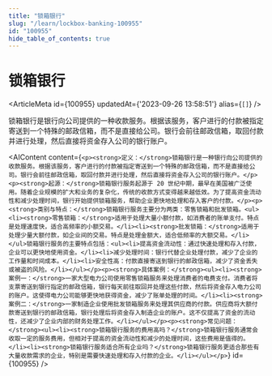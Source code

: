 ```yaml
---
title: "锁箱银行"
slug: "/learn/lockbox-banking-100955"
id: "100955"
hide_table_of_contents: true
---
```



# 锁箱银行

<ArticleMeta id={100955} updatedAt={'2023-09-26 13:58:51'} alias={`[]`} />
<div className='border-solid border-b border-t-0 my-4 border-[var(--ifm-color-gray-300)]' />

锁箱银行是银行向公司提供的一种收款服务。根据该服务，客户进行的付款被指定寄送到一个特殊的邮政信箱，而不是直接给公司。银行会前往邮政信箱，取回付款并进行处理，然后直接将资金存入公司的银行账户。

<AIContent content={`<p><strong>定义：</strong>锁箱银行是一种银行向公司提供的收款服务。根据该服务，客户进行的付款被指定寄送到一个特殊的邮政信箱，而不是直接给公司。银行会前往邮政信箱，取回付款并进行处理，然后直接将资金存入公司的银行账户。</p><p><strong>起源：</strong>锁箱银行服务起源于 20 世纪中期，最早在美国被广泛使用。随着企业规模的扩大和业务的复杂化，传统的收款方式变得越来越低效。为了提高资金流动性和减少处理时间，银行开始提供锁箱服务，帮助企业更快地处理和存入客户的付款。</p><p><strong>类别与特点：</strong>锁箱银行服务主要分为两类：零售锁箱和批发锁箱。<ul><li><strong>零售锁箱：</strong>适用于处理大量小额付款，如消费者的账单支付。特点是处理速度快，适合高频率的小额交易。</li><li><strong>批发锁箱：</strong>适用于处理少量大额付款，如企业间的交易。特点是处理金额大，适合低频率的大额交易。</li></ul>锁箱银行服务的主要特点包括：<ul><li>提高资金流动性：通过快速处理和存入付款，企业可以更快地使用资金。</li><li>减少处理时间：银行代替企业处理付款，减少了企业的工作量和时间成本。</li><li>安全性高：付款直接寄送到银行的邮政信箱，减少了资金丢失或被盗的风险。</li></ul></p><p><strong>具体案例：</strong><ul><li><strong>案例一：</strong>一家大型电力公司使用零售锁箱服务来处理消费者的电费支付。消费者将支票寄送到银行指定的邮政信箱，银行每天前往取回并处理这些付款，然后将资金存入电力公司的账户。这使得电力公司能够更快地获得资金，减少了账单处理的时间。</li><li><strong>案例二：</strong>一家制造企业使用批发锁箱服务来处理其供应商的付款。供应商将大额付款寄送到银行的邮政信箱，银行处理后将资金存入制造企业的账户。这不仅提高了资金的流动性，还减少了企业内部的财务处理工作。</li></ul></p><p><strong>常见问题：</strong><ul><li><strong>锁箱银行服务的费用高吗？</strong>锁箱银行服务通常会收取一定的服务费用，但相对于提高的资金流动性和减少的处理时间，这些费用是值得的。</li><li><strong>锁箱银行服务适合所有企业吗？</strong>锁箱银行服务更适合那些有大量收款需求的企业，特别是需要快速处理和存入付款的企业。</li></ul></p>`} id={100955} />
